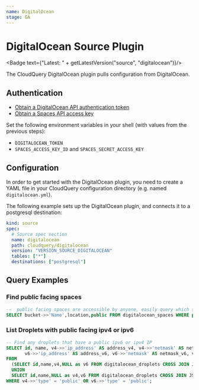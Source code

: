 ```yaml
---
name: DigitalOcean
stage: GA
---
```

# DigitalOcean Source Plugin


<Badge text={"Latest: " + getLatestVersion("source", "digitalocean")}/>

The CloudQuery DigitalOcean plugin pulls configuration from DigitalOcean.

## Authentication

- [Obtain a DigitalOcean API authentication token](https://docs.digitalocean.com/reference/api/api-reference/#section/Authentication)
- [Obtain a Spaces API access key](https://cloud.digitalocean.com/settings/api/tokens?i=d6d4a6)

Set the following environment variables in your shell (with values from the previous steps):

- `DIGITALOCEAN_TOKEN`
- `SPACES_ACCESS_KEY_ID` and `SPACES_SECRET_ACCESS_KEY`

## Configuration

In order to get started with the DigitalOcean plugin, you need to create a YAML file in your CloudQuery configuration directory (e.g. named `digitalocean.yml`).

The following example sets up the DigitalOcean plugin, and connects it to a postgresql destination:

```yaml
kind: source
spec:
  # Source spec section
  name: digitalocean
  path: cloudquery/digitalocean
  version: "VERSION_SOURCE_DIGITALOCEAN"
  tables: ["*"]
  destinations: ["postgresql"]
```

## Query Examples

### Find public facing spaces

```sql
--  public facing spaces are accessible by anyone, easily query which space is public facing in your account
SELECT bucket->>'Name',location,public FROM digitalocean_spaces WHERE public = true;
```

### List Droplets with public facing ipv4 or ipv6

```sql
-- Find any droplets that have a public ipv6 or ipv4 IP
SELECT id, name, v4->>'ip_address' AS address_v4, v4->>'netmask' AS netmask_v4, v4->>'gateway' AS gateway_v4,
       v6->>'ip_address' AS address_v6, v6->>'netmask' AS netmask_v6, v6->>'gateway' AS gateway_v6
FROM 
  (SELECT id,name,v4,NULL as v6 FROM digitalocean_droplets CROSS JOIN JSONB_ARRAY_ELEMENTS(digitalocean_droplets.networks->'v4') AS v4 
  UNION
  SELECT id,name,NULL as v4,v6 FROM digitalocean_droplets CROSS JOIN JSONB_ARRAY_ELEMENTS(digitalocean_droplets.networks->'v6') AS v6) AS union_v46
WHERE v4->>'type' = 'public' OR v6->>'type' = 'public';
```